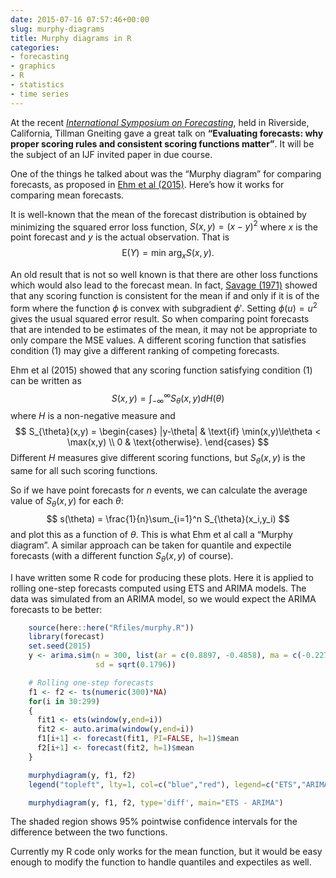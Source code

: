 ```yaml
---
date: 2015-07-16 07:57:46+00:00
slug: murphy-diagrams
title: Murphy diagrams in R
categories:
- forecasting
- graphics
- R
- statistics
- time series
---
```


At the recent [_International Symposium on Forecasting_](http://www.forecasters.org/isf), held in Riverside, California, Tillman Gneiting gave a great talk on **"Evaluating forecasts: why proper scoring rules and consistent scoring functions matter"**. It will be the subject of an IJF invited paper in due course.

One of the things he talked about was the "Murphy diagram" for comparing forecasts, as proposed in [Ehm et al (2015)](http://arxiv.org/abs/1503.08195). Here's how it works for comparing mean forecasts.<!-- more -->

It is well-known that the mean of the forecast distribution is obtained by minimizing the squared error loss function, $S(x,y)=(x-y)^2$ where $x$ is the point forecast and $y$ is the actual observation. That is
$$
\text{E}(Y) = \text{min arg}_x S(x,y).
$$

An old result that is not so well known is that there are other loss functions which would also lead to the forecast mean. In fact, [Savage (1971)](http://www.jstor.org/stable/2284229) showed that any scoring function is consistent for the mean if and only if it is of the form
\begin{equation}\label{savage}
S(x,y) = \phi(y) - \phi(x) - \phi'(x)(y-x)
\end{equation}
where the function $\phi$ is convex with subgradient $\phi'$. Setting $\phi(u)=u^2$ gives the usual squared error result. So when comparing point forecasts that are intended to be estimates of the mean, it may not be appropriate to only compare the MSE values. A different scoring function that satisfies condition (1) may give a different ranking of competing forecasts.

Ehm et al (2015) showed that any scoring function satisfying condition (1) can be written as
$$
S(x,y) = \int_{-\infty}^\infty S_{\theta}(x,y) dH(\theta)
$$
where $H$ is a non-negative measure and
$$
S_{\theta}(x,y) = \begin{cases}
  |y-\theta| & \text{if} \min(x,y)\le\theta < \max(x,y) \\
  0 & \text{otherwise}.
\end{cases}
$$
Different $H$ measures give different scoring functions, but $S_{\theta}(x,y)$ is the same for all such scoring functions.

So if we have point forecasts for $n$ events, we can calculate the average value of $S_{\theta}(x,y)$ for each $\theta$:
$$
s(\theta) = \frac{1}{n}\sum_{i=1}^n S_{\theta}(x_i,y_i)
$$
and plot this as a function of $\theta$. This is what Ehm et al call a "Murphy diagram". A similar approach can be taken for quantile and expectile forecasts (with a different function $S_\theta(x,y)$ of course).

I have written some R code for producing these plots. Here it is applied to rolling one-step forecasts computed using ETS and ARIMA models. The data was simulated from an ARIMA model, so we would expect the ARIMA forecasts to be better:

```r
    source(here::here("Rfiles/murphy.R"))
    library(forecast)
    set.seed(2015)
    y <- arima.sim(n = 300, list(ar = c(0.8897, -0.4858), ma = c(-0.2279, 0.2488)),
                   sd = sqrt(0.1796))

    # Rolling one-step forecasts
    f1 <- f2 <- ts(numeric(300)*NA)
    for(i in 30:299)
    {
      fit1 <- ets(window(y,end=i))
      fit2 <- auto.arima(window(y,end=i))
      f1[i+1] <- forecast(fit1, PI=FALSE, h=1)$mean
      f2[i+1] <- forecast(fit2, h=1)$mean
    }

    murphydiagram(y, f1, f2)
    legend("topleft", lty=1, col=c("blue","red"), legend=c("ETS","ARIMA"))

    murphydiagram(y, f1, f2, type='diff', main="ETS - ARIMA")
```

The shaded region shows 95% pointwise confidence intervals for the difference between the two functions.

Currently my R code only works for the mean function, but it would be easy enough to modify the function to handle quantiles and expectiles as well.
